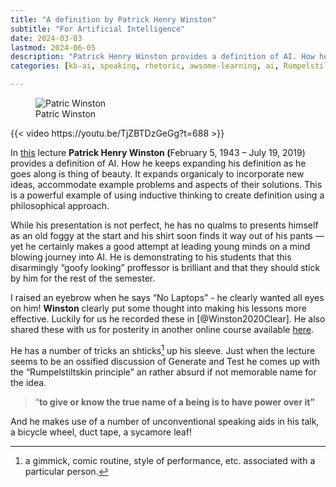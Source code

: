```yaml
---
title: "A definition by Patrick Henry Winston"
subtitle: "For Artificial Intelligence"
date: 2024-03-03
lastmod: 2024-06-05
description: "Patrick Henry Winston provides a definition of AI. How he keeps expanding his definition as he goes along is thing of beauty. It expands organicaly to incorporate new ideas, accommodate example problems and aspects of their solutions. This is a powerful example of using inductive thinking to create definition using a philosophical approach."
categories: [kb-ai, speaking, rhetoric, awsome-learning, ai, Rumpelstiltskin principle]

---
```


![Patric Winston](patric-winston.jpg){.column-margin}

{{< video https://youtu.be/TjZBTDzGeGg?t=688 >}}

In [this](https://ocw.mit.edu/courses/6-034-artificial-intelligence-fall-2010/resources/lecture-1-introduction-and-scope/) lecture **Patrick Henry Winston (**February 5, 1943 – July 19, 2019) provides a definition of AI. How he keeps expanding his definition as he goes along is thing of beauty. It expands organicaly to incorporate new ideas, accommodate example problems and aspects of their solutions. This is a powerful example of using inductive thinking to create definition using a philosophical approach.

While his presentation is not perfect, he has no qualms to presents himself as an old foggy at the start and his shirt soon finds it way out of his pants — yet he certainly makes a good attempt at leading young minds on a mind blowing journey into AI. He is demonstrating to his students that this disarmingly "goofy looking" proffessor is brilliant and that they should stick by him for the rest of the semester.

I raised an eyebrow when he says "No Laptops" - he clearly wanted all eyes on him! **Winston** clearly put some thought into making his lessons more effective. Luckily for us he recorded these in [@Winston2020Clear]. He also shared these with us for posterity in another online course available [here](https://ocw.mit.edu/courses/res-tll-005-how-to-speak-january-iap-2018/).

He has a number of tricks an shticks[^1] up his sleeve. Just when the lecture seems to be an ossified discussion of Generate and Test he comes up with the "Rumpelstiltskin principle" an rather absurd if not memorable name for the idea.

[^1]: a gimmick, comic routine, style of performance, etc. associated with a particular person.

> "**to give or know the true name of a being is to have power over it"**

And he makes use of a number of unconventional speaking aids in his talk, a bicycle wheel, duct tape, a sycamore leaf!
